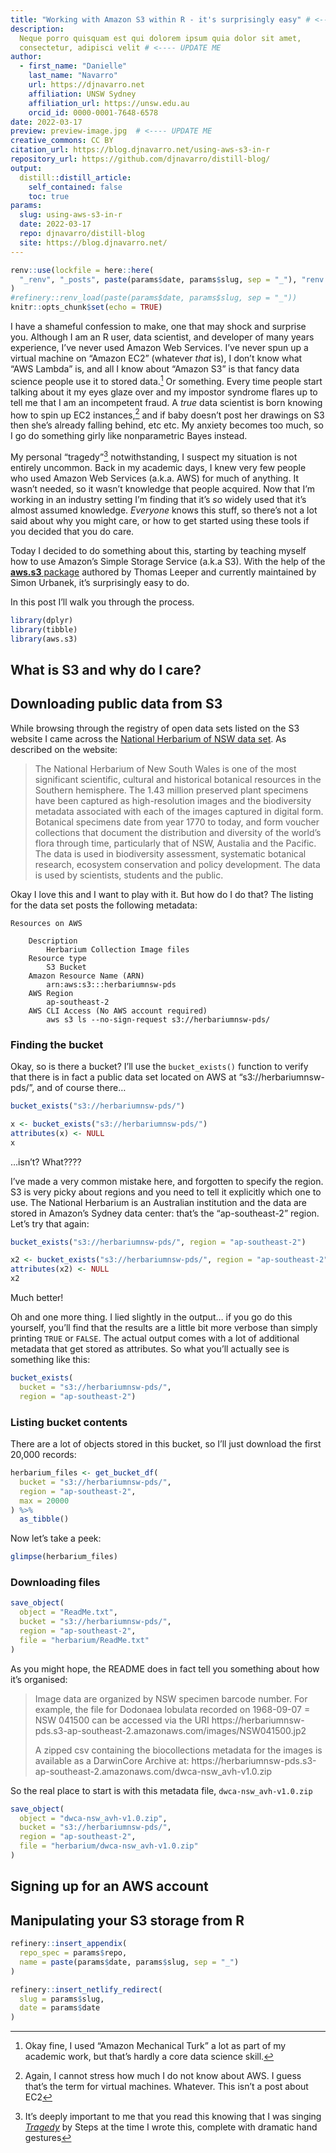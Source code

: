 ```yaml
---
title: "Working with Amazon S3 within R - it's surprisingly easy" # <---- UPDATE ME
description:
  Neque porro quisquam est qui dolorem ipsum quia dolor sit amet, 
  consectetur, adipisci velit # <---- UPDATE ME
author:
  - first_name: "Danielle"
    last_name: "Navarro"
    url: https://djnavarro.net
    affiliation: UNSW Sydney
    affiliation_url: https://unsw.edu.au
    orcid_id: 0000-0001-7648-6578
date: 2022-03-17
preview: preview-image.jpg  # <---- UPDATE ME 
creative_commons: CC BY
citation_url: https://blog.djnavarro.net/using-aws-s3-in-r 
repository_url: https://github.com/djnavarro/distill-blog/
output:
  distill::distill_article:
    self_contained: false
    toc: true
params:
  slug: using-aws-s3-in-r
  date: 2022-03-17
  repo: djnavarro/distill-blog
  site: https://blog.djnavarro.net/
---
```


<!----

checklist:
  - check the "update me" messages in YAML above
  - initialise the _renv folder with refinery::renv_new("name of post folder")
  - populate the lockfile with refinery::renv_snapshot("name of post folder")
  - update the _renv folder from snapshot with refinery::restore("name of post folder")

---->


<!--------------- setup post ----------------->

```r
renv::use(lockfile = here::here(
  "_renv", "_posts", paste(params$date, params$slug, sep = "_"), "renv.lock")
)
#refinery::renv_load(paste(params$date, params$slug, sep = "_"))
knitr::opts_chunk$set(echo = TRUE)
```


<!--------------- post ----------------->

I have a shameful confession to make, one that may shock and surprise you. Although I am an R user, data scientist, and developer of many years experience, I've never used Amazon Web Services. I've never spun up a virtual machine on "Amazon EC2" (whatever _that_ is), I don't know what "AWS Lambda" is, and all I know about "Amazon S3" is that fancy data science people use it to stored data.^[Okay fine, I used "Amazon Mechanical Turk" a lot as part of my academic work, but that's hardly a core data science skill.] Or something. Every time people start talking about it my eyes glaze over and my impostor syndrome flares up to tell me that I am an incompetent fraud. A *true* data scientist is born knowing how to spin up EC2 instances,^[Again, I cannot stress how much I do not know about AWS. I guess that's the term for virtual machines. Whatever. This isn't a post about EC2] and if baby doesn't post her drawings on S3 then she's already falling behind, etc etc. My anxiety becomes too much, so I go do something girly like nonparametric Bayes instead. 

My personal "tragedy"^[It's deeply important to me that you read this knowing that I was singing [*Tragedy*](https://www.youtube.com/watch?v=OiwDHHcHPh0) by Steps at the time I wrote this, complete with dramatic hand gestures] notwithstanding, I suspect my situation is not entirely uncommon. Back in my academic days, I knew very few people who used Amazon Web Services (a.k.a. AWS) for much of anything. It wasn't needed, so it wasn't knowledge that people acquired. Now that I'm working in an industry setting I'm finding that it's _so_ widely used that it's almost assumed knowledge. _Everyone_ knows this stuff, so there's not a lot said about why you might care, or how to get started using these tools if you decided that you do care. 

Today I decided to do something about this, starting by teaching myself how to use Amazon's Simple Storage Service (a.k.a S3). With the help of the [**aws.s3** package](https://github.com/cloudyr/aws.s3) authored by Thomas Leeper and currently maintained by Simon Urbanek, it's surprisingly easy to do.

In this post I'll walk you through the process.

```r
library(dplyr)
library(tibble)
library(aws.s3)
```

## What is S3 and why do I care?

## Downloading public data from S3

While browsing through the registry of open data sets listed on the S3 website I came across the [National Herbarium of NSW data set](https://registry.opendata.aws/nsw-herbarium/). As described on the website:

> The National Herbarium of New South Wales is one of the most significant scientific, cultural and historical botanical resources in the Southern hemisphere. The 1.43 million preserved plant specimens have been captured as high-resolution images and the biodiversity metadata associated with each of the images captured in digital form. Botanical specimens date from year 1770 to today, and form voucher collections that document the distribution and diversity of the world's flora through time, particularly that of NSW, Austalia and the Pacific. The data is used in biodiversity assessment, systematic botanical research, ecosystem conservation and policy development. The data is used by scientists, students and the public.

Okay I love this and I want to play with it. But how do I do that? The listing for the data set posts the following metadata:

```
Resources on AWS

    Description
        Herbarium Collection Image files
    Resource type
        S3 Bucket
    Amazon Resource Name (ARN)
        arn:aws:s3:::herbariumnsw-pds
    AWS Region
        ap-southeast-2
    AWS CLI Access (No AWS account required)
        aws s3 ls --no-sign-request s3://herbariumnsw-pds/
```

### Finding the bucket

Okay, so is there a bucket? I'll use the `bucket_exists()` function to verify that there is in fact a public data set located on AWS at "s3://herbariumnsw-pds/", and of course there...

```r
bucket_exists("s3://herbariumnsw-pds/")
```
```r
x <- bucket_exists("s3://herbariumnsw-pds/")
attributes(x) <- NULL
x
```

...isn't? What???? 

I've made a very common mistake here, and forgotten to specify the region. S3 is very picky about regions and you need to tell it explicitly which one to use. The National Herbarium is an Australian institution and the data are stored in Amazon's Sydney data center: that's the "ap-southeast-2" region. Let's try that again:

```r
bucket_exists("s3://herbariumnsw-pds/", region = "ap-southeast-2")
```
```r
x2 <- bucket_exists("s3://herbariumnsw-pds/", region = "ap-southeast-2")
attributes(x2) <- NULL
x2
```

Much better!

Oh and one more thing. I lied slightly in the output... if you go do this yourself, you'll find that the results are a little bit more verbose than simply printing `TRUE` or `FALSE`. The actual output comes with a lot of additional metadata that get stored as attributes. So what you'll actually see is something like this:

```r
bucket_exists(
  bucket = "s3://herbariumnsw-pds/", 
  region = "ap-southeast-2")
```

### Listing bucket contents

There are a lot of objects stored in this bucket, so I'll just download the first 20,000 records:

```r
herbarium_files <- get_bucket_df(
  bucket = "s3://herbariumnsw-pds/", 
  region = "ap-southeast-2", 
  max = 20000
) %>% 
  as_tibble()
```

Now let's take a peek:

```r
glimpse(herbarium_files)
```

### Downloading files

```r
save_object(
  object = "ReadMe.txt",
  bucket = "s3://herbariumnsw-pds/", 
  region = "ap-southeast-2",
  file = "herbarium/ReadMe.txt"
)
```

As you might hope, the README does in fact tell you something about how it's organised:

> Image data are organized by NSW specimen barcode number. For example, the file for Dodonaea lobulata recorded on 1968-09-07 = NSW 041500 can be accessed via the URI 
https://herbariumnsw-pds.s3-ap-southeast-2.amazonaws.com/images/NSW041500.jp2
>
A zipped csv containing the biocollections metadata for the images is available as a DarwinCore Archive at:
https://herbariumnsw-pds.s3-ap-southeast-2.amazonaws.com/dwca-nsw_avh-v1.0.zip

So the real place to start is with this metadata file, `dwca-nsw_avh-v1.0.zip`

```r
save_object(
  object = "dwca-nsw_avh-v1.0.zip",
  bucket = "s3://herbariumnsw-pds/", 
  region = "ap-southeast-2",
  file = "herbarium/dwca-nsw_avh-v1.0.zip"
) 
```


## Signing up for an AWS account

## Manipulating your S3 storage from R


<!--------------- appendices ----------------->

```r
refinery::insert_appendix(
  repo_spec = params$repo, 
  name = paste(params$date, params$slug, sep = "_")
)
```


<!--------------- miscellanea ----------------->

```r
refinery::insert_netlify_redirect(
  slug = params$slug, 
  date = params$date
)
```




